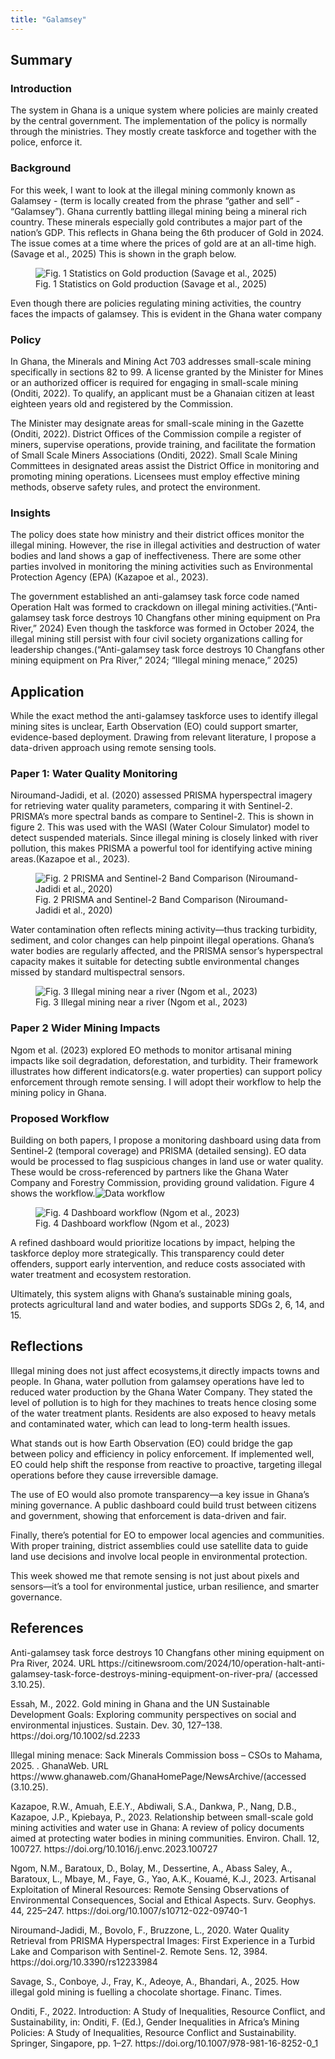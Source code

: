 ```yaml
---
title: "Galamsey"
---
```


## Summary

### Introduction

The system in Ghana is a unique system where policies are mainly created by the central government. The implementation of the policy is normally through the ministries. They mostly create taskforce and together with the police, enforce it.

### Background

For this week, I want to look at the illegal mining commonly known as Galamsey - (term is locally created from the phrase "gather and sell" - "Galamsey"). Ghana currently battling illegal mining being a mineral rich country. These minerals especially gold contributes a major part of the nation’s GDP. This reflects in Ghana being the 6th producer of Gold in 2024. The issue comes at a time where the prices of gold are at an all-time high. (Savage et al., 2025) This is shown in the graph below.

![Fig. 1 Statistics on Gold production (Savage et al., 2025)](week_4/Ghana_gold_production.png)

Even though there are policies regulating mining activities, the country faces the impacts of galamsey. This is evident in the Ghana water company

### Policy

In Ghana, the Minerals and Mining Act 703 addresses small-scale mining specifically in sections 82 to 99. A license granted by the Minister for Mines or an authorized officer is required for engaging in small-scale mining (Onditi, 2022). To qualify, an applicant must be a Ghanaian citizen at least eighteen years old and registered by the Commission.

The Minister may designate areas for small-scale mining in the Gazette (Onditi, 2022). District Offices of the Commission compile a register of miners, supervise operations, provide training, and facilitate the formation of Small Scale Miners Associations (Onditi, 2022). Small Scale Mining Committees in designated areas assist the District Office in monitoring and promoting mining operations. Licensees must employ effective mining methods, observe safety rules, and protect the environment.

### Insights

The policy does state how ministry and their district offices monitor the illegal mining. However, the rise in illegal activities and destruction of water bodies and land shows a gap of ineffectiveness. There are some other parties involved in monitoring the mining activities such as Environmental Protection Agency (EPA) (Kazapoe et al., 2023).

The government established an anti-galamsey task force code named Operation Halt was formed to crackdown on illegal mining activities.(“Anti-galamsey task force destroys 10 Changfans other mining equipment on Pra River,” 2024) Even though the taskforce was formed in October 2024, the illegal mining still persist with four civil society organizations calling for leadership changes.(“Anti-galamsey task force destroys 10 Changfans other mining equipment on Pra River,” 2024; “Illegal mining menace,” 2025)

## Application

While the exact method the anti-galamsey taskforce uses to identify illegal mining sites is unclear, Earth Observation (EO) could support smarter, evidence-based deployment. Drawing from relevant literature, I propose a data-driven approach using remote sensing tools.

### Paper 1: Water Quality Monitoring

Niroumand-Jadidi, et al. (2020) assessed PRISMA hyperspectral imagery for retrieving water quality parameters, comparing it with Sentinel-2. PRISMA’s more spectral bands as compare to Sentinel-2. This is shown in figure 2. This was used with the WASI (Water Colour Simulator) model to detect suspended materials. Since illegal mining is closely linked with river pollution, this makes PRISMA a powerful tool for identifying active mining areas.(Kazapoe et al., 2023).

![Fig. 2 PRISMA and Sentinel-2 Band Comparison (Niroumand-Jadidi et al., 2020)](week_4/Bands_in_PRISMA_and_Sentinel-2.png)

Water contamination often reflects mining activity—thus tracking turbidity, sediment, and color changes can help pinpoint illegal operations. Ghana’s water bodies are regularly affected, and the PRISMA sensor’s hyperspectral capacity makes it suitable for detecting subtle environmental changes missed by standard multispectral sensors.

![Fig. 3 Illegal mining near a river (Ngom et al., 2023)](week_4/galamsey_in_water_bodies.jpg)

### Paper 2 Wider Mining Impacts

Ngom et al. (2023) explored EO methods to monitor artisanal mining impacts like soil degradation, deforestation, and turbidity. Their framework illustrates how different indicators(e.g. water properties) can support policy enforcement through remote sensing. I will adopt their workflow to help the mining policy in Ghana.

### Proposed Workflow

Building on both papers, I propose a monitoring dashboard using data from Sentinel-2 (temporal coverage) and PRISMA (detailed sensing). EO data would be processed to flag suspicious changes in land use or water quality. These would be cross-referenced by partners like the Ghana Water Company and Forestry Commission, providing ground validation. Figure 4 shows the workflow.![Data workflow](week_4/workflow_1.png)

![Fig. 4 Dashboard workflow (Ngom et al., 2023)](week_4/workflow_2.png)

A refined dashboard would prioritize locations by impact, helping the taskforce deploy more strategically. This transparency could deter offenders, support early intervention, and reduce costs associated with water treatment and ecosystem restoration.

Ultimately, this system aligns with Ghana’s sustainable mining goals, protects agricultural land and water bodies, and supports SDGs 2, 6, 14, and 15.

## Reflections

Illegal mining does not just affect ecosystems,it directly impacts towns and people. In Ghana, water pollution from galamsey operations have led to reduced water production by the Ghana Water Company. They stated the level of pollution is to high for they machines to treats hence closing some of the water treatment plants. Residents are also exposed to heavy metals and contaminated water, which can lead to long-term health issues.

What stands out is how Earth Observation (EO) could bridge the gap between policy and efficiency in policy enforcement. If implemented well, EO could help shift the response from reactive to proactive, targeting illegal operations before they cause irreversible damage.

The use of EO would also promote transparency—a key issue in Ghana’s mining governance. A public dashboard could build trust between citizens and government, showing that enforcement is data-driven and fair.

Finally, there’s potential for EO to empower local agencies and communities. With proper training, district assemblies could use satellite data to guide land use decisions and involve local people in environmental protection.

This week showed me that remote sensing is not just about pixels and sensors—it’s a tool for environmental justice, urban resilience, and smarter governance.

## References

Anti-galamsey task force destroys 10 Changfans other mining equipment on Pra River, 2024. URL https://citinewsroom.com/2024/10/operation-halt-anti-galamsey-task-force-destroys-mining-equipment-on-river-pra/ (accessed 3.10.25).

Essah, M., 2022. Gold mining in Ghana and the UN Sustainable Development Goals: Exploring community perspectives on social and environmental injustices. Sustain. Dev. 30, 127–138. https://doi.org/10.1002/sd.2233

Illegal mining menace: Sack Minerals Commission boss – CSOs to Mahama, 2025. . GhanaWeb. URL https://www.ghanaweb.com/GhanaHomePage/NewsArchive/(accessed (3.10.25).

Kazapoe, R.W., Amuah, E.E.Y., Abdiwali, S.A., Dankwa, P., Nang, D.B., Kazapoe, J.P., Kpiebaya, P., 2023. Relationship between small-scale gold mining activities and water use in Ghana: A review of policy documents aimed at protecting water bodies in mining communities. Environ. Chall. 12, 100727. https://doi.org/10.1016/j.envc.2023.100727

Ngom, N.M., Baratoux, D., Bolay, M., Dessertine, A., Abass Saley, A., Baratoux, L., Mbaye, M., Faye, G., Yao, A.K., Kouamé, K.J., 2023. Artisanal Exploitation of Mineral Resources: Remote Sensing Observations of Environmental Consequences, Social and Ethical Aspects. Surv. Geophys. 44, 225–247. https://doi.org/10.1007/s10712-022-09740-1

Niroumand-Jadidi, M., Bovolo, F., Bruzzone, L., 2020. Water Quality Retrieval from PRISMA Hyperspectral Images: First Experience in a Turbid Lake and Comparison with Sentinel-2. Remote Sens. 12, 3984. https://doi.org/10.3390/rs12233984

Savage, S., Conboye, J., Fray, K., Adeoye, A., Bhandari, A., 2025. How illegal gold mining is fuelling a chocolate shortage. Financ. Times.

Onditi, F., 2022. Introduction: A Study of Inequalities, Resource Conflict, and Sustainability, in: Onditi, F. (Ed.), Gender Inequalities in Africa’s Mining Policies: A Study of Inequalities, Resource Conflict and Sustainability. Springer, Singapore, pp. 1–27. https://doi.org/10.1007/978-981-16-8252-0_1
